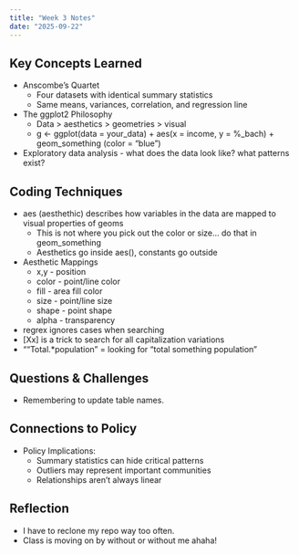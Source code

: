 ```yaml
---
title: "Week 3 Notes"
date: "2025-09-22"
---
```


## Key Concepts Learned
- Anscombe's Quartet
  * Four datasets with identical summary statistics
  * Same means, variances, correlation, and regression line
- The ggplot2 Philosophy
   * Data > aesthetics > geometries > visual
   * g <- ggplot(data = your_data) + aes(x = income, y = %_bach) + geom_something (color = "blue")
- Exploratory data analysis - what does the data look like? what patterns exist?

## Coding Techniques
- aes (aesthethic) describes how variables in the data are mapped to visual properties of geoms
   * This is not where you pick out the color or size... do that in geom_something
   * Aesthetics go inside aes(), constants go outside
- Aesthetic Mappings
   * x,y - position
   * color - point/line color
   * fill - area fill color
   * size - point/line size
   * shape - point shape
   * alpha - transparency
- regrex ignores cases when searching
- [Xx] is a trick to search for all capitalization variations
- ""Total.*population" = looking for "total something population"

## Questions & Challenges
- Remembering to update table names.

## Connections to Policy
- Policy Implications:
   * Summary statistics can hide critical patterns
   * Outliers may represent important communities
   * Relationships aren’t always linear

## Reflection
- I have to reclone my repo way too often.
- Class is moving on by without or without me ahaha!